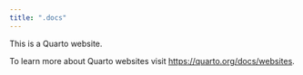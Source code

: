 ```yaml
---
title: ".docs"
---
```


This is a Quarto website.

To learn more about Quarto websites visit <https://quarto.org/docs/websites>.
